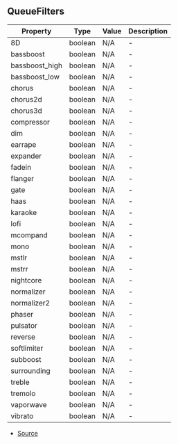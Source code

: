 ## QueueFilters


| Property | Type | Value | Description |
| ----------- | ----------- | ----------- | ----------- |
| 8D | boolean | N/A | - |
| bassboost | boolean | N/A | - |
| bassboost_high | boolean | N/A | - |
| bassboost_low | boolean | N/A | - |
| chorus | boolean | N/A | - |
| chorus2d | boolean | N/A | - |
| chorus3d | boolean | N/A | - |
| compressor | boolean | N/A | - |
| dim | boolean | N/A | - |
| earrape | boolean | N/A | - |
| expander | boolean | N/A | - |
| fadein | boolean | N/A | - |
| flanger | boolean | N/A | - |
| gate | boolean | N/A | - |
| haas | boolean | N/A | - |
| karaoke | boolean | N/A | - |
| lofi | boolean | N/A | - |
| mcompand | boolean | N/A | - |
| mono | boolean | N/A | - |
| mstlr | boolean | N/A | - |
| mstrr | boolean | N/A | - |
| nightcore | boolean | N/A | - |
| normalizer | boolean | N/A | - |
| normalizer2 | boolean | N/A | - |
| phaser | boolean | N/A | - |
| pulsator | boolean | N/A | - |
| reverse | boolean | N/A | - |
| softlimiter | boolean | N/A | - |
| subboost | boolean | N/A | - |
| surrounding | boolean | N/A | - |
| treble | boolean | N/A | - |
| tremolo | boolean | N/A | - |
| vaporwave | boolean | N/A | - |
| vibrato | boolean | N/A | - |


- [Source](https://github.com/Androz2091/discord-player/blob/74f0fa7/packages/discord-player/src/types/types.ts#L18)